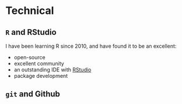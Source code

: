 # Technical

## `R` and RStudio

I have been learning R since 2010, and have found it to be an excellent:

- open-source
- excellent community
- an outstanding IDE with [RStudio](https://rstudio.com/)
- package development

## `git` and Github
